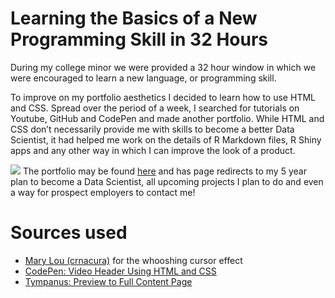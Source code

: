 # Learning the Basics of a New Programming Skill in 32 Hours

During my college minor we were provided a 32 hour window in which we were encouraged to learn a new language, or programming skill.

To improve on my portfolio aesthetics I decided to learn how to use HTML and CSS. Spread over the period of a week, I searched for tutorials on Youtube, GitHub and CodePen and made another portfolio. While HTML and CSS don't necessarily provide me with skills to become a better Data Scientist, it had helped me work on the details of R Markdown files, R Shiny apps and any other way in which I can improve the look of a product.


![](./images/00_portfolio_demo.png)
The portfolio may be found [here](https://cherjuliette.github.io/cherjuliette-cherinjuliette.io/) and has page redirects to my 5 year plan to become a Data Scientist, all upcoming projects I plan to do and even a way for prospect employers to contact me! 


# Sources used
+ [Mary Lou (crnacura)](https://github.com/crnacura) for the whooshing cursor effect
+ [CodePen: Video Header Using HTML and CSS](https://codepen.io/kwamz/pen/YzPVEWx)
+ [Tympanus: Preview to Full Content Page](https://tympanus.net/codrops/2021/04/07/preview-to-full-content-page-transition/)